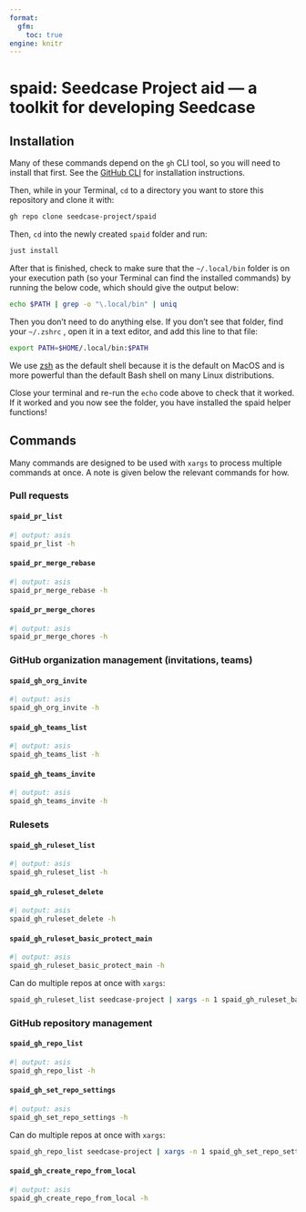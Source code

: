 ```yaml
---
format:
  gfm:
    toc: true
engine: knitr
---
```


<!-- Don't edit README.md directly, edit README.qmd and render to Markdown via `just build-readme` -->

# spaid: Seedcase Project aid --- a toolkit for developing Seedcase

## Installation

Many of these commands depend on the `gh` CLI tool, so you will need to
install that first. See the [GitHub CLI](https://cli.github.com/) for
installation instructions.

Then, while in your Terminal, `cd` to a directory you want to store this
repository and clone it with:

``` bash
gh repo clone seedcase-project/spaid
```

Then, `cd` into the newly created `spaid` folder and run:

``` bash
just install
```

After that is finished, check to make sure that the `~/.local/bin`
folder is on your execution path (so your Terminal can find the
installed commands) by running the below code, which should give the
output below:

```bash
echo $PATH | grep -o "\.local/bin" | uniq
```

Then you don't need to do anything else. If you don't see that folder,
find your `~/.zshrc` , open it in a text editor, and add this line to
that file:

``` bash
export PATH=$HOME/.local/bin:$PATH
```

We use [zsh](https://github.com/ohmyzsh/ohmyzsh/wiki/Installing-ZSH) as
the default shell because it is the default on MacOS and is more
powerful than the default Bash shell on many Linux distributions.

Close your terminal and re-run the `echo` code above to check that it
worked. If it worked and you now see the folder, you have installed the
spaid helper functions!

## Commands

Many commands are designed to be used with `xargs` to process multiple
commands at once. A note is given below the relevant commands for how.

### Pull requests

#### `spaid_pr_list`

```bash
#| output: asis
spaid_pr_list -h
```

#### `spaid_pr_merge_rebase`

```bash
#| output: asis
spaid_pr_merge_rebase -h
```

#### `spaid_pr_merge_chores`

```bash
#| output: asis
spaid_pr_merge_chores -h
```

### GitHub organization management (invitations, teams)

#### `spaid_gh_org_invite`

```bash
#| output: asis
spaid_gh_org_invite -h
```

#### `spaid_gh_teams_list`

```bash
#| output: asis
spaid_gh_teams_list -h
```

#### `spaid_gh_teams_invite`

```bash
#| output: asis
spaid_gh_teams_invite -h
```

### Rulesets

#### `spaid_gh_ruleset_list`

```bash
#| output: asis
spaid_gh_ruleset_list -h
```

#### `spaid_gh_ruleset_delete`

```bash
#| output: asis
spaid_gh_ruleset_delete -h
```

#### `spaid_gh_ruleset_basic_protect_main`

```bash
#| output: asis
spaid_gh_ruleset_basic_protect_main -h
```

Can do multiple repos at once with `xargs`:

``` bash
spaid_gh_ruleset_list seedcase-project | xargs -n 1 spaid_gh_ruleset_basic_protect_main
```

### GitHub repository management

#### `spaid_gh_repo_list`

```bash
#| output: asis
spaid_gh_repo_list -h
```

#### `spaid_gh_set_repo_settings`

```bash
#| output: asis
spaid_gh_set_repo_settings -h
```

Can do multiple repos at once with `xargs`:

``` bash
spaid_gh_repo_list seedcase-project | xargs -n 1 spaid_gh_set_repo_settings
```

#### `spaid_gh_create_repo_from_local`

```bash
#| output: asis
spaid_gh_create_repo_from_local -h
```
